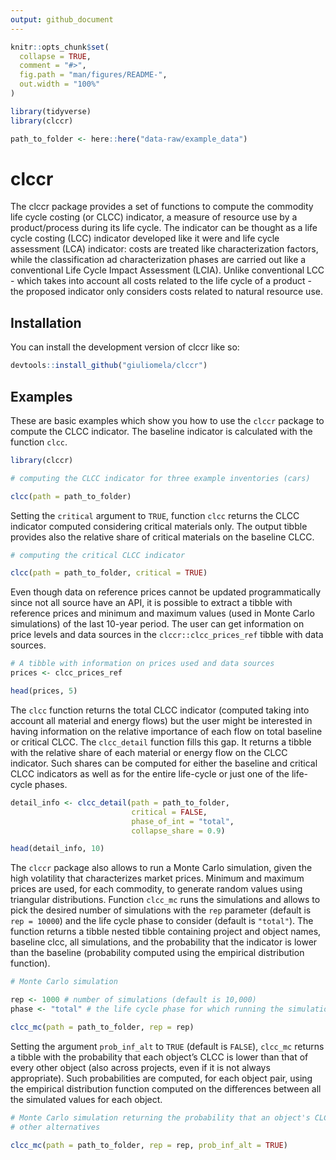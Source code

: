 ```yaml
---
output: github_document
---
```


<!-- README.md is generated from README.Rmd. Please edit that file -->

```r
knitr::opts_chunk$set(
  collapse = TRUE,
  comment = "#>",
  fig.path = "man/figures/README-",
  out.width = "100%"
)
```

```r

library(tidyverse)
library(clccr)

path_to_folder <- here::here("data-raw/example_data")

```


# clccr

<!-- badges: start -->
<!-- badges: end -->

The clccr package provides a set of functions to compute the commodity life cycle costing (or CLCC) indicator, a measure of resource use by a product/process during its life cycle. The indicator can be thought as a life cycle costing (LCC) indicator developed like it were and life cycle assessment (LCA) indicator: costs are treated like characterization factors, while the classification ad characterization phases are carried out like a conventional Life Cycle Impact Assessment (LCIA). Unlike conventional LCC - which takes into account all costs related to the life cycle of a product - the proposed indicator only considers costs related to natural resource use.

## Installation

You can install the development version of clccr like so:

``` r
devtools::install_github("giuliomela/clccr")
```

## Examples

These are basic examples which show you how to use the `clccr` package to compute the CLCC indicator.
The baseline indicator is calculated with the function `clcc`.

```r
library(clccr)

# computing the CLCC indicator for three example inventories (cars)

clcc(path = path_to_folder)


```

Setting the `critical` argument to `TRUE`, function `clcc` returns the CLCC indicator computed
considering critical materials only. The output tibble provides also the relative share of 
critical materials on the baseline CLCC.

```r

# computing the critical CLCC indicator

clcc(path = path_to_folder, critical = TRUE)

```

Even though data on reference prices cannot be updated programmatically since not all source have
an API, it is possible to extract a tibble with reference prices and minimum and maximum values (used
in Monte Carlo simulations) of the last 10-year period. The user can  get information on price levels and data sources in the `clccr::clcc_prices_ref` tibble with data sources.

```r

# A tibble with information on prices used and data sources
prices <- clcc_prices_ref

head(prices, 5)

```

The `clcc` function returns the total CLCC indicator (computed taking into account all material and energy flows) but the user might be interested in having information on the relative importance of each flow on total baseline or critical CLCC. The `clcc_detail` function fills this gap. It returns a tibble with the relative share of each material or energy flow on the CLCC indicator. Such shares can be computed for either the baseline and critical CLCC indicators as well as for the entire life-cycle or just one of the life-cycle phases.

```r

detail_info <- clcc_detail(path = path_to_folder,
                           critical = FALSE,
                           phase_of_int = "total",
                           collapse_share = 0.9)

head(detail_info, 10)


```

The `clccr` package also allows to run a Monte Carlo simulation, given the high volatility that characterizes
market prices. Minimum and maximum prices are used, for each commodity, to generate random values using 
triangular distributions. Function `clcc_mc` runs the simulations and allows to pick the desired
number of simulations with the `rep` parameter (default is `rep = 10000`) and the life cycle phase to consider
(default is `"total"`). The function returns a tibble nested tibble containing project and object names, baseline clcc, all simulations, and the probability that the indicator is lower than the baseline (probability
computed using the empirical distribution function).

```r

# Monte Carlo simulation

rep <- 1000 # number of simulations (default is 10,000)
phase <- "total" # the life cycle phase for which running the simulation

clcc_mc(path = path_to_folder, rep = rep)

```

Setting the argument `prob_inf_alt` to `TRUE` (default is `FALSE`), `clcc_mc` returns a tibble  with the probability that each object's CLCC is lower than that of every other object (also across projects, even if it is not always appropriate). Such probabilities are computed, for each object pair, using the empirical distribution function computed on the differences between all the simulated values for each object.  

```r

# Monte Carlo simulation returning the probability that an object's CLCC is lower/higher than that of the
# other alternatives

clcc_mc(path = path_to_folder, rep = rep, prob_inf_alt = TRUE)

```

